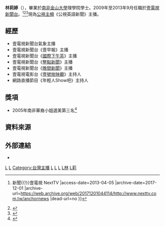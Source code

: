{{主播資訊
| 主播頭銜     = [[公視主頻|公視主頻]]《公視英語新聞》主播
| 主播姓名     = 林莉婷
| 主播英文名字 = 
| 主播出生年分 = 
| 主播出生日期 = {{birth_date_and_age|1983|12|16}}
| 星座         = [[射手座|射手座]]
| 主播逝世年分 = 
| 主播逝世日期 = 
| 主播年齡     = 
| 主播照片檔案 =
| 主播照片尺寸 =
| 主播照片圖說 = 
| 國籍         = {{ROC-TW}}
| 籍貫         = 
| 出生地       = {{TWN}}
| 逝世地       = 
| 最高學歷     = [[金山大學|南非金山大學]]理學院學士
| 暱稱         = 
| 綽號         = 
| 配偶         = 
| 信仰宗教     = 
| 官方網站     = http://www.facebook.com/page.liting
| 備註         = 
|}}

'''林莉婷'''（{{bd|1983年|12月16日|catIdx=L林}}），畢業於[[金山大學|南非金山大學]]理學院學士。2009年至2013年9月任職於[[壹電視新聞台|壹電視新聞台]]。<ref>{{Cite web |url=http://www.nexttv.com.tw/anchornews |title=主播介紹{{!}}新聞{{!}}壹電視 NextTV |access-date=2013-04-05 |archive-date=2017-12-01 |archive-url=https://web.archive.org/web/20171201044114/http://www.nexttv.com.tw/anchornews |dead-url=no }}</ref><ref>{{Cite web |url=https://www.facebook.com/page.liting/info |title=林莉婷@壹電視 Facebook |access-date=2013-04-05 |archive-date=2017-04-13 |archive-url=https://web.archive.org/web/20170413044126/https://www.facebook.com/page.liting/info |dead-url=no }}</ref><ref>{{cite news|url=http://ent.appledaily.com.tw/enews/article/entertainment/20100522/32530866|title=放洋3姝展鬥志 轉行當菜鳥主播|publisher=[[蘋果日報|蘋果日報]]|date=2010-05-22|language=zh-tw|accessdate=2013-08-24|archive-date=2016-05-28|archive-url=https://web.archive.org/web/20160528184135/http://ent.appledaily.com.tw/enews/article/entertainment/20100522/32530866/|dead-url=no}}</ref>現為[[公視主頻|公視主頻]]《公視英語新聞》主播。

==經歷==
*壹電視新聞台氣象主播
*壹電視新聞台《壹早報》主播
*壹電視新聞台《[[國際下午茶|國際下午茶]]》主播
*壹電視新聞台《[[整點新聞|整點新聞]]》主播
*壹電視新聞台《[[晚間新聞|晚間新聞]]》主播
*壹電視電影台《[[壹號放映廳|壹號放映廳]]》主持人
*網路直播節目《年輕人Show吧》主持人

== 獎項 ==
* 2005年南非華裔小姐選美第三名<ref>{{Cite news|url=http://www.epochtimes.com/b5/5/1/30/n798259.htm|title=呂怡慧拿下南非華裔小姐后冠 - 大紀元|date=2005-01-30|newspaper=大紀元 www.epochtimes.com|accessdate=2017-03-29|language=zh-TW|archive-date=2019-05-20|archive-url=https://web.archive.org/web/20190520232135/http://www.epochtimes.com/b5/5/1/30/n798259.htm|dead-url=no}}</ref>

==資料來源==
{{reflist}}

==外部連結==
*{{Facebook|page.liting}}

[[Category:台灣電視主播|L]]
[[Category:台灣新聞節目主持人|L]]
[[Category:台灣主播|Category:台灣主播]]
[[Category:台灣女性記者|L]]
[[Category:壹電視主播|L]]
[[Category:金山大学校友|L]]
[[Category:在世人物|L林]]
[[Category:林姓|L莉]]